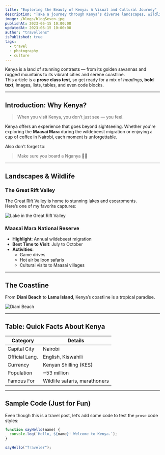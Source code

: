 ```yaml
---
title: "Exploring the Beauty of Kenya: A Visual and Cultural Journey"
description: "Take a journey through Kenya’s diverse landscapes, wildlife, and culture in this visually rich article. Perfect for testing Tailwind CSS Typography (`prose`) styles with real-world content."
image: /blogs/blogSeven.jpg
publishAt: 2023-05-15 10:00:00
updatedAt: 2023-05-15 10:00:00
author: "travellens"
isPublished: true
tags:
  - travel
  - photography
  - culture
---
```


Kenya is a land of stunning contrasts — from its golden savannas and rugged mountains to its vibrant cities and serene coastline.  
This article is a **prose class test**, so get ready for a mix of _headings_, **bold text**, images, lists, tables, and even code blocks.

---

## Introduction: Why Kenya?

> When you visit Kenya, you don't just see — you feel.

Kenya offers an experience that goes beyond sightseeing. Whether you're exploring the **Maasai Mara** during the wildebeest migration or enjoying a cup of coffee in Nairobi, each moment is unforgettable.

Also don't forget to:
> Make sure you board a Nganya 🚌🚌

---

## Landscapes & Wildlife

### The Great Rift Valley

The Great Rift Valley is home to stunning lakes and escarpments.  
Here’s one of my favorite captures:

<Image
  src="/blogs/blogEight.jpg"
  width={400}
  height={400}
  alt="Lake in the Great Rift Valley"
  sizes="100vw"
/>

### Maasai Mara National Reserve

- **Highlight**: Annual wildebeest migration
- **Best Time to Visit**: July to October
- **Activities**:
  - Game drives
  - Hot air balloon safaris
  - Cultural visits to Maasai villages

---

## The Coastline

From **Diani Beach** to **Lamu Island**, Kenya’s coastline is a tropical paradise.

<Image
  src="/blogs/blogNine.jpg"
  width={400}
  height={400}
  alt="Diani Beach"
  sizes="100vw"
/>

---

## Table: Quick Facts About Kenya

| Category       | Details                       |
| -------------- | ----------------------------- |
| Capital City   | Nairobi                       |
| Official Lang. | English, Kiswahili            |
| Currency       | Kenyan Shilling (KES)         |
| Population     | ~53 million                   |
| Famous For     | Wildlife safaris, marathoners |

---

## Sample Code (Just for Fun)

Even though this is a travel post, let’s add some code to test the `prose` code styles:

```js
function sayHello(name) {
  console.log(`Hello, ${name}! Welcome to Kenya.`);
}

sayHello("Traveler");
